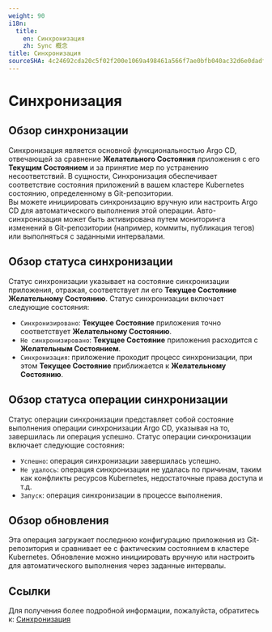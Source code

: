 ```yaml
---
weight: 90
i18n:
  title:
    en: Синхронизация
    zh: Sync 概念
title: Синхронизация
sourceSHA: 4c24692cda20c5f02f200e1069a498461a566f7ae0bfb040ac32d6e0dadf00e6
---
```


# Синхронизация

## Обзор синхронизации

Синхронизация является основной функциональностью Argo CD, отвечающей за сравнение **Желательного Состояния** приложения с его **Текущим Состоянием** и за принятие мер по устранению несоответствий. В сущности, Синхронизация обеспечивает соответствие состояния приложений в вашем кластере Kubernetes состоянию, определенному в Git-репозитории.\
Вы можете инициировать синхронизацию вручную или настроить Argo CD для автоматического выполнения этой операции. Авто-синхронизация может быть активирована путем мониторинга изменений в Git-репозитории (например, коммиты, публикация тегов) или выполняться с заданными интервалами.

## Обзор статуса синхронизации

Статус синхронизации указывает на состояние синхронизации приложения, отражая, соответствует ли его **Текущее Состояние** **Желательному Состоянию**. Статус синхронизации включает следующие состояния:

- `Синхронизировано`: **Текущее Состояние** приложения точно соответствует **Желательному Состоянию**.
- `Не синхронизировано`: **Текущее Состояние** приложения расходится с **Желательным Состоянием**.
- `Синхронизация`: приложение проходит процесс синхронизации, при этом **Текущее Состояние** приближается к **Желательному Состоянию**.

## Обзор статуса операции синхронизации

Статус операции синхронизации представляет собой состояние выполнения операции синхронизации Argo CD, указывая на то, завершилась ли операция успешно. Статус операции синхронизации включает следующие состояния:

- `Успешно`: операция синхронизации завершилась успешно.
- `Не удалось`: операция синхронизации не удалась по причинам, таким как конфликты ресурсов Kubernetes, недостаточные права доступа и т.д.
- `Запуск`: операция синхронизации в процессе выполнения.

## Обзор обновления

Эта операция загружает последнюю конфигурацию приложения из Git-репозитория и сравнивает ее с фактическим состоянием в кластере Kubernetes. Обновление можно инициировать вручную или настроить для автоматического выполнения через заданные интервалы.

## Ссылки

Для получения более подробной информации, пожалуйста, обратитесь к: [Синхронизация](https://argo-cd.readthedocs.io/en/stable/user-guide/sync-options/)
